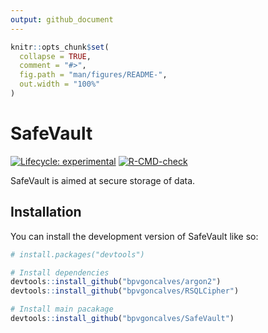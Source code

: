 ```yaml
---
output: github_document
---
```


<!-- README.md is generated from README.Rmd. Please edit that file -->

```r
knitr::opts_chunk$set(
  collapse = TRUE,
  comment = "#>",
  fig.path = "man/figures/README-",
  out.width = "100%"
)
```

# SafeVault

<!-- badges: start -->
[![Lifecycle:
experimental](https://img.shields.io/badge/lifecycle-experimental-orange.svg)](https://lifecycle.r-lib.org/articles/stages.html#experimental)
[![R-CMD-check](https://github.com/bpvgoncalves/SafeVault/actions/workflows/R-CMD-check.yaml/badge.svg)](https://github.com/bpvgoncalves/SafeVault/actions/workflows/R-CMD-check.yaml)
<!-- badges: end -->

SafeVault is aimed at secure storage of data.

## Installation

You can install the development version of SafeVault like so:

``` r
# install.packages("devtools")

# Install dependencies
devtools::install_github("bpvgoncalves/argon2")
devtools::install_github("bpvgoncalves/RSQLCipher")

# Install main pacakage
devtools::install_github("bpvgoncalves/SafeVault")
```
